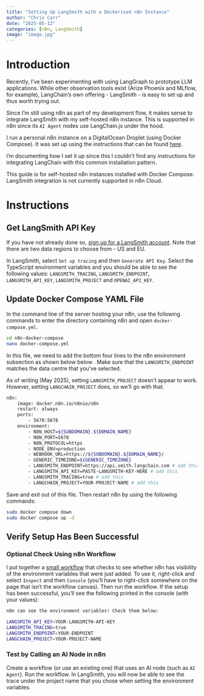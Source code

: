 ```yaml
---
title: "Setting Up LangSmith with a Dockerised n8n Instance"
author: "Chris Carr"
date: "2025-05-12"
categories: [n8n, LangSmith]
image: "image.jpg"
---
```


# Introduction

Recently, I've been experimenting with using LangGraph to prototype LLM applications. While other observation tools exist (Arize Phoenix and MLflow, for example), LangChain's own offering - LangSmith - is easy to set up and thus worth trying out. 

Since I'm still using n8n as part of my development flow, it makes sense to integrate LangSmith with my self-hosted n8n instance. This is supported in n8n since its `AI Agent` nodes use LangChain.js under the hood.

I run a personal n8n instance on a DigitalOcean Droplet (using Docker Compose). It was set up using the instructions that can be found [here](https://docs.n8n.io/hosting/installation/server-setups/digital-ocean/).

I'm documenting how I set it up since this I couldn't find any instructions for integrating LangChain with this common installation pattern.

:::{.callout-important}
This guide is for self-hosted n8n instances installed with Docker Compose. LangSmith integration is not currently supported in n8n Cloud.
:::

# Instructions

## Get LangSmith API Key

If you have not already done so, [sign up for a LangSmith account](https://smith.langchain.com/?_gl=1*cmbfox*_ga*MTI1MjgxODU1NS4xNzQ2NjkzMTEz*_ga_47WX3HKKY2*czE3NDcwNjY2NTMkbzEzJGcwJHQxNzQ3MDY2NjUzJGowJGwwJGgw). Note that there are two data regions to choose from - US and EU.

In LangSmith, select `Set up tracing` and then `Generate API Key`. Select the TypeScript environment variables and you should be able to see the following values: `LANGSMITH_TRACING`, `LANGSMITH_ENDPOINT`, `LANGSMITH_API_KEY`, `LANGSMITH_PROJECT` and `OPENAI_API_KEY`. 

## Update Docker Compose YAML File

In the command line of the server hosting your n8n, use the following commands to enter the directory containing n8n and open `docker-compose.yml`. 

```.bash
cd n8n-docker-compose
nano docker-compose.yml
```

In this file, we need to add the bottom four lines to the n8n environment subsection as shown below below . Make sure that the `LANGSMITH_ENDPOINT` matches the data centre that you've selected.

:::{.callout-note}
As of writing (May 2025), setting `LANGSMITH_PROJECT` doesn't appear to work. However, setting `LANGCHAIN_PROJECT` does, so we'll go with that.
:::

```.bash
n8n:
    image: docker.n8n.io/n8nio/n8n
    restart: always
    ports:
        - 5678:5678
    environment:
        - N8N_HOST=${SUBDOMAIN}.${DOMAIN_NAME}
        - N8N_PORT=5678
        - N8N_PROTOCOL=https
        - NODE_ENV=production
        - WEBHOOK_URL=https://${SUBDOMAIN}.${DOMAIN_NAME}/
        - GENERIC_TIMEZONE=${GENERIC_TIMEZONE}
        - LANGSMITH_ENDPOINT=https://api.smith.langchain.com # add this (use https://eu.api.smith.langchain.com if using the EU data centre)
        - LANGSMITH_API_KEY=PASTE-LANGSMITH-KEY-HERE # add this
        - LANGSMITH_TRACING=true # add this
        - LANGCHAIN_PROJECT=YOUR-PROJECT-NAME # add this
```

Save and exit out of this file. Then restart n8n by using the following commands:

```.bash
sudo docker compose down
sudo docker compose up -d
```

## Verify Setup Has Been Successful

### Optional Check Using n8n Workflow

I put together a [small workflow](https://raw.githubusercontent.com/chrisdavidcarr/blog/refs/heads/main/posts/langsmith-with-n8n-docker/LangSmith_Env_Setup_Check.json) that checks to see whether n8n has visibility of the environment variables that were just added. To use it, right-click and select `Inspect` and then `Console` (you'll have to right-click somewhere on the page that isn't the workflow canvas). Then run the workflow. If the setup has been successful, you'll see the following printed in the console (with your values):

```bash
n8n can see the environment variables! Check them below:

LANGSMITH_API_KEY=YOUR-LANGSMITH-API-KEY
LANGSMITH_TRACING=true
LANGSMITH_ENDPOINT=YOUR-ENDPOINT
LANGCHAIN_PROJECT=YOUR-PROJECT-NAME
```

### Test by Calling an AI Node in n8n

Create a workflow (or use an existing one) that uses an AI node (such as `AI Agent`). Run the workflow. In LangSmith, you will now be able to see the trace under the project name that you chose when setting the environment variables.